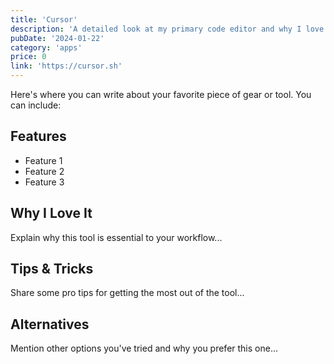 ```yaml
---
title: 'Cursor'
description: 'A detailed look at my primary code editor and why I love using it.'
pubDate: '2024-01-22'
category: 'apps'
price: 0
link: 'https://cursor.sh'
---
```


Here's where you can write about your favorite piece of gear or tool. You can include:

## Features

- Feature 1
- Feature 2
- Feature 3

## Why I Love It

Explain why this tool is essential to your workflow...

## Tips & Tricks

Share some pro tips for getting the most out of the tool...

## Alternatives

Mention other options you've tried and why you prefer this one... 
